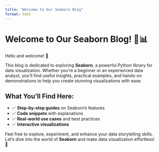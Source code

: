 ```yaml
---
title: "Welcome to Our Seaborn Blog"
format: html
---
```


# Welcome to Our Seaborn Blog! 🎨📊  

Hello and welcome! 👋  

This blog is dedicated to exploring **Seaborn**, a powerful Python library for data visualization. Whether you're a beginner or an experienced data analyst, you'll find useful insights, practical examples, and hands-on demonstrations to help you create stunning visualizations with ease.  

## What You'll Find Here:  
- ✅ **Step-by-step guides** on Seaborn's features  
- ✅ **Code snippets** with explanations  
- ✅ **Real-world use cases** and best practices  
- ✅ **Interactive visualizations**  

Feel free to explore, experiment, and enhance your data storytelling skills. Let’s dive into the world of **Seaborn** and make data visualization effortless! 🚀  
